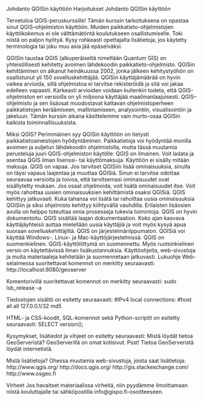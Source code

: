 


Johdanto QGISin käyttöön
Harjoitukset
Johdanto QGISin käyttöön

Tervetuloa QGIS-peruskurssille!
Tämän kurssin tarkoituksena on opastaa sinut QGIS–ohjelmiston käyttöön. Muiden paikkatieto-ohjelmistojen käyttökokemus ei ole välttämätöntä koulutukseen osallistumisel­le. Toki niistä on paljon hyötyä. Kysy rohkeasti opettajalta lisätietoja, jos käytetty terminologia tai joku muu asia jää epäselväksi.

QGISin taustaa
QGIS (alkuperäiseltä nimeltään Quantum GIS) on yhteisöllisesti kehitetty avoimen lähdekoodin paikkatieto-ohjelmisto. QGISin kehittäminen on alkanut heinäkuussa 2002, jonka jälkeen kehitystyöhön on osallistunut yli 150 sovelluskehittäjää. QGISin käyttäjämäärää on hyvin vaikea arvioida, sillä ohjelmistoa ei tarvitse rekisteröidä ja sitä voi jakaa edelleen vapaasti. Karkeasti arvioiden voidaan kuitenkin todeta, että QGIS-ohjelmiston eri versioilla on yli miljoona käyttäjää maailmanlaajuisesti.
QGIS–ohjelmisto ja sen lisäosat muodostavat kattavan ohjelmistoperheen paikkatietojen keräämiseen, mallintamiseen, analysointiin, visualisointiin ja jakeluun. Tämän kurssin aikana käsittelemme vain murto-osaa QGISin kaikista toiminnallisuuksista.

Miksi QGIS?
Perimmäinen syy QGISin käyttöön on tietysti paikkatietoaineistojen hyödyntäminen. Paikkatietoja voi hyödyntää monilla avoimen ja suljetun lähdekoodin ohjelmistolla, mutta tässä muutamia perusteluja juuri QGIS-ohjelmiston käytölle:
QGIS on ilmainen. Voit ladata ja asentaa QGIS ilman lisenssi- tai käyttömaksuja. Käyttöön ei sisälly mitään maksuja.
QGIS on vapaa. Jos tarvitset QGISiin lisää ominaisuuksia, sinulla on täysi vapaus laajentaa ja muuttaa QGISiä. Sinun ei tarvitse odottaa seuraavaa versioita ja toivoa, että tarvitsemasi ominaisuudet ovat sisällytetty mukaan. Jos osaat ohjelmoida, voit lisätä ominaisuudet itse. Voit myös rahoittaa uusien ominaisuuksien kehittämistä osaksi QGISiä.
QGIS kehittyy jatkuvasti. Kuka tahansa voi lisätä tai rahoittaa uusia ominaisuuksia QGISiin ja siksi ohjelmisto kehittyy kiihtyvällä vauhdilla. Erilaisten lisäosien avulla on helppo toteuttaa omia prosesseja tukevia toimintoja.
QGIS on hyvin dokumentoitu. QGIS sisältää laajan dokumentaation. Koko ajan kasvava käyttäjäyhteisö auttaa mielellään uusia käyttäjiä ja voit myös kysyä apua suoraan sovelluskehittäjiltä.
QGIS on järjestelmäriippumaton. QGISiä voi käyttää Windows-, Linux- ja Mac-käyttöjärjestelmissä.
QGIS on suomenkielinen. QGIS-käyttöliittymä on suomennettu. Myös ruotsinkielinen versio on käytettävissä ilman lisäkustannuksia. Käyttöohjeita, web-sivustoja ja muita materiaaleja kehitetään ja suomennetaan jatkuvasti.
Lukuohje
Web-selaimessa suoritettavat komennot on merkitty seuraavasti:
http://localhost:8080/geoserver


Komentorivillä suoritettavat komennot on merkitty seuraavasti:
sudo lsb_release -a


Tiedostojen sisältö on esitetty seuraavasti:
#IPv4 local connections:
#host all all 127.0.0.1/32 md5


HTML- ja CSS-koodit, SQL-komennot sekä Python-scriptit on esitetty seuraavasti:
SELECT version();


Kysymykset, lisätiedot ja vihjeet  on esitetty seuraavasti:
Mistä löydät tietoa GeoServeristä?
GeoServerillä on omat kotisivut.
Psst! Tietoa GeoServeristä löydät internetistä.




Mistä lisätietoja?
Ohessa muutamia web-sivustoja, joista saat lisätietoja:
http://www.qgis.org/
http://docs.qgis.org/
http://gis.stackexchange.com/
http://www.osgeo.fi


Virheet
Jos havaitset materiaalissa virheitä, niin pyydämme ilmoittamaan niistä kouluttajalle tai sähköpostilla info@gispo.fi-osoitteeseen.

